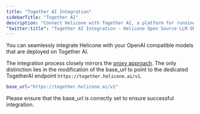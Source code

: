 ```yaml
---
title: "Together AI Integration"
sidebarTitle: "Together AI"
description: "Connect Helicone with Together AI, a platform for running open-source language models. Monitor and optimize your AI applications using Together AI's powerful models through a simple base_url configuration."
"twitter:title": "Together AI Integration - Helicone Open Source LLM Observability"
---
```


You can seamlessly integrate Helicone with your OpenAI compatible models that are deployed on Together AI.

The integration process closely mirrors the [proxy approach](/integrations/openai/javascript). The only distinction lies in the modification of the base_url to point to the dedicated TogetherAI endpoint `https://together.helicone.ai/v1`.

```bash
base_url="https://together.helicone.ai/v1"
```

Please ensure that the base_url is correctly set to ensure successful integration.
